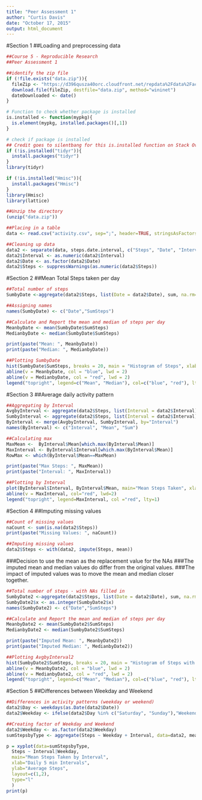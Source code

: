 ```yaml
---
title: "Peer Assessment 1"
author: "Curtis Davis"
date: "October 17, 2015"
output: html_document
---
```

#Section 1
##Loading and preprocessing data

```r
##Course 5 - Reproducible Research
##Peer Assessment 1

##identify the zip file
if (!file.exists("data.zip")){
  fileZip <- "https://d396qusza40orc.cloudfront.net/repdata%2Fdata%2Factivity.zip"
  download.file(fileZip, destfile="data.zip", method="wininet")
  dateDownloaded <- date()
}

# Function to check whether package is installed
is.installed <- function(mypkg){
  is.element(mypkg, installed.packages()[,1])
} 

# check if package is installed
## Credit goes to silentbang for this is.installed function on Stack Overflow
if (!is.installed("tidyr")){
  install.packages("tidyr")
}
library(tidyr)

if (!is.installed("Hmisc")){
  install.packages("Hmisc")
}
library(Hmisc)
library(lattice)

##Unzip the directory
(unzip("data.zip"))

##Placing in a table
data <- read.csv("activity.csv", sep=";", header=TRUE, stringsAsFactors = FALSE)

##Cleaning up data
data2 <- separate(data, steps.date.interval, c("Steps", "Date", "Interval"), sep = ",")
data2$Interval <- as.numeric(data2$Interval)
data2$Date <- as.factor(data2$Date)
data2$Steps <- suppressWarnings(as.numeric(data2$Steps))

```

#Section 2
##Mean Total Steps taken per day

```r
##Total number of steps
SumbyDate <-aggregate(data2$Steps, list(Date = data2$Date), sum, na.rm=TRUE)

##Assigning names
names(SumbyDate) <- c("Date","SumSteps")

##Calculate and Report the mean and median of steps per day
MeanbyDate <- mean(SumbyDate$SumSteps)
MedianbyDate <- median(SumbyDate$SumSteps)

print(paste("Mean: ", MeanbyDate))
print(paste("Median: ", MedianbyDate))

##Plotting SumbyDate
hist(SumbyDate$SumSteps, breaks = 20, main = "Histogram of Steps", xlab="Sum of Steps")
abline(v = MeanbyDate, col = "blue", lwd = 2)
abline(v = MedianbyDate, col = "red", lwd = 2)
legend("topright", legend=c("Mean", "Median"), col=c("blue", "red"), lty=1:1)
```

#Section 3
##Average daily activity pattern

```r
##Aggregating by Interval
AvgbyInterval <- aggregate(data2$Steps, list(Interval = data2$Interval), mean, na.rm=TRUE)
SumbyInterval <- aggregate(data2$Steps, list(Interval = data2$Interval), sum, na.rm=TRUE)
ByInterval <- merge(AvgbyInterval, SumbyInterval, by="Interval")
names(ByInterval) <- c("Interval", "Mean", "Sum")

##Calculating max
MaxMean <-  ByInterval$Mean[which.max(ByInterval$Mean)]
MaxInterval <- ByInterval$Interval[which.max(ByInterval$Mean)]
RowMax <- which(ByInterval$Mean==MaxMean)

print(paste("Max Steps: ", MaxMean))
print(paste("Interval: ", MaxInterval))

##Plotting by Interval
plot(ByInterval$Interval, ByInterval$Mean, main="Mean Steps Taken", xlab="Daily 5 min Intervals", ylab="Average Steps", type="l")
abline(v = MaxInterval, col="red", lwd=2)
legend("topright", legend=MaxInterval, col ="red", lty=1)
```

#Section 4
##Imputing missing values

```r
##Count of missing values
naCount <- sum(is.na(data2$Steps))
print(paste("Missing Values: ", naCount))

##Imputing missing values
data2$Steps <- with(data2, impute(Steps, mean))
```
###Decision to use the mean as the replacement value for the NAs
###The imputed mean and median values do differ from the original values.
###The impact of imputed values was to move the mean and median closer together.

```r
##Total number of steps - with NAs filled in
SumbyDate2 <-aggregate(data2$Steps, list(Date = data2$Date), sum, na.rm=TRUE)
SumbyDate2$x <- as.integer(SumbyDate2$x)
names(SumbyDate2) <- c("Date","SumSteps")

##Calculate and Report the mean and median of steps per day
MeanbyDate2 <- mean(SumbyDate2$SumSteps)
MedianbyDate2 <- median(SumbyDate2$SumSteps)

print(paste("Imputed Mean: ", MeanbyDate2))
print(paste("Imputed Median: ", MedianbyDate2))

##Plotting AvgbyInterval2
hist(SumbyDate2$SumSteps, breaks = 20, main = "Histogram of Steps with Substitutions", xlab="Sum of Steps")
abline(v = MeanbyDate2, col = "blue", lwd = 2)
abline(v = MedianbyDate2, col = "red", lwd = 2)
legend("topright", legend=c("Mean", "Median"), col=c("blue", "red"), lty=1:1)
```

#Section 5
##Differences between Weekday and Weekend

```r
##Differences in activity patterns (weekday or weekend)
data2$Day <- weekdays(as.Date(data2$Date))
data2$Weekday <- ifelse(data2$Day %in% c("Saturday", "Sunday"),"Weekend", "Weekday")

##Creating factor of Weekday and Weekend
data2$Weekday <- as.factor(data2$Weekday)
sumStepsbyType <- aggregate(Steps ~ Weekday + Interval, data=data2, mean)

p = xyplot(data=sumStepsbyType, 
  Steps ~ Interval|Weekday,
  main="Mean Steps Taken by Interval", 
  xlab="Daily 5 min Intervals", 
  ylab="Average Steps",
  layout=c(1,2),
  type="l"
  )
print(p)
```

